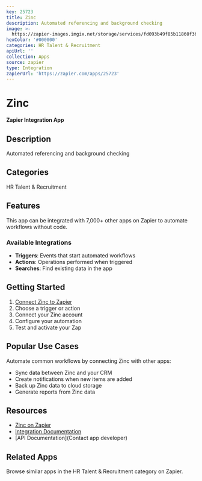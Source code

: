 ```yaml
---
key: 25723
title: Zinc
description: Automated referencing and background checking
image: >-
  https://zapier-images.imgix.net/storage/services/fd093b49f85b11860f3b70e259969c8c.png?auto=format%2Ccompress&ixlib=python-3.0.0&q=50
hexColor: '#000000'
categories: HR Talent & Recruitment
apiUrl: ''
collection: Apps
source: zapier
type: Integration
zapierUrl: 'https://zapier.com/apps/25723'
---
```

# Zinc

**Zapier Integration App**

## Description

Automated referencing and background checking

## Categories

HR Talent & Recruitment

## Features

This app can be integrated with 7,000+ other apps on Zapier to automate workflows without code.

### Available Integrations

- **Triggers**: Events that start automated workflows
- **Actions**: Operations performed when triggered
- **Searches**: Find existing data in the app

## Getting Started

1. [Connect Zinc to Zapier](https://zapier.com/apps/25723)
2. Choose a trigger or action
3. Connect your Zinc account
4. Configure your automation
5. Test and activate your Zap

## Popular Use Cases

Automate common workflows by connecting Zinc with other apps:

- Sync data between Zinc and your CRM
- Create notifications when new items are added
- Back up Zinc data to cloud storage
- Generate reports from Zinc data

## Resources

- [Zinc on Zapier](https://zapier.com/apps/25723)
- [Integration Documentation](https://zapier.com/apps/25723/integrations)
- [API Documentation](Contact app developer)

## Related Apps

Browse similar apps in the HR Talent & Recruitment category on Zapier.

